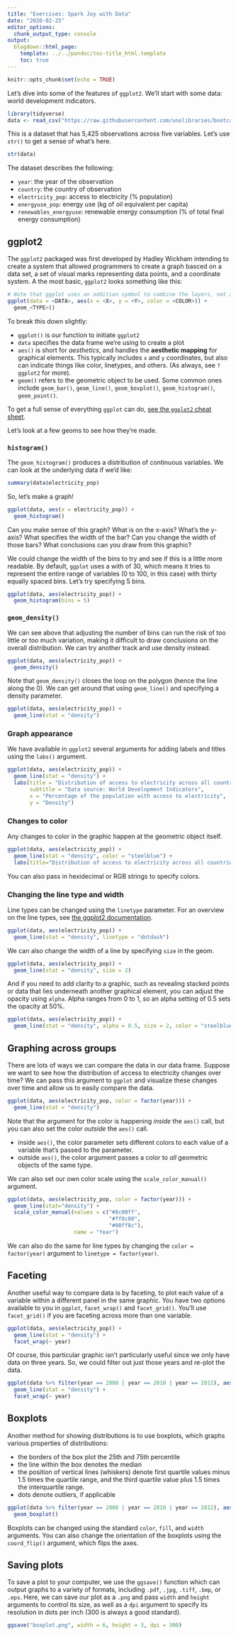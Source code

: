 ```yaml
---
title: "Exercises: Spark Joy with Data"
date: "2020-02-25"
editor_options: 
  chunk_output_type: console
output:
  blogdown::html_page:
    template: ../../pandoc/toc-title_html.template
    toc: true
---
```



```r
knitr::opts_chunk$set(echo = TRUE)
```

Let's dive into some of the features of `ggplot2`. We'll start with some data: world development indicators. 

```r
library(tidyverse)
data <- read_csv("https://raw.githubusercontent.com/unolibraries/bootcampr/master/static/data/wdi.csv", col_types = cols(country = col_character(), year = col_double(), electricity_pop = col_double(), energyuse_pop = col_double(), renewable_energyuse = col_double()))
```

This is a dataset that has 5,425 observations across five variables. Let's use `str()` to get a sense of what's here. 

```r
str(data)
```

The dataset describes the following: 

- `year`: the year of the observation
- `country`: the country of observation
- `electricity_pop`: access to electricity (% population)
- `energyuse_pop`: energy use (kg of oil equivalent per capita)
- `renewables_energyuse`: renewable energy consumption (% of total final energy consumption)

## ggplot2

The `ggplot2` packaged was first developed by Hadley Wickham intending to create a system that allowed programmers to create a graph basced on a data set, a set of visual marks representing data points, and a coordinate system. A the most basic, `ggplot2` looks something like this: 

```r
# Note that ggplot uses an addition symbol to combine the layers, not a pipe.
ggplot(data = <DATA>, aes(x = <X>, y = <Y>, color = <COLOR>)) +
  geom_<TYPE>()
```

To break this down slightly:

- `ggplot()` is our function to initiate `ggplot2`
- `data` specifies the data frame we're using to create a plot 
- `aes()` is short for *aesthetics*, and handles the **aesthetic mapping** for graphical elements. This typically includes `x` and `y` coordinates, but also can indicate things like color, linetypes, and others. (As always, see `?ggplot2` for more).
- `geom()` refers to the geometric object to be used. Some common ones include `geom_bar()`, `geom_line()`, `geom_boxplot()`, `geom_histogram()`, `geom_point()`.

To get a full sense of everything `ggplot` can do, [see the `ggplot2` cheat sheet](https://rstudio.com/wp-content/uploads/2015/03/ggplot2-cheatsheet.pdf). 

Let's look at a few geoms to see how they're made. 

### `histogram()`

The `geom_histogram()` produces a distribution of continuous variables. We can look at the underlying data if we'd like:

```r
summary(data$electricity_pop)
```

So, let's make a graph! 

```r
ggplot(data, aes(x = electricity_pop)) +
  geom_histogram()
```

Can you make sense of this graph? What is on the x-axis? What's the y-axis? What specifies the width of the bar? Can you change the width of those bars? What conclusions can you draw from this graphic? 

We could change the width of the bins to try and see if this is a little more readable. By default, `ggplot` uses a with of 30, which means it tries to represent the entire range of variables (0 to 100, in this case) with thirty equally spaced bins. Let's try specifying 5 bins. 

```r
ggplot(data, aes(electricity_pop)) +
  geom_histogram(bins = 5)
```

### `geom_density()`

We can see above that adjusting the number of bins can run the risk of too little or too much variation, making it difficult to draw conclusions on the overall distribution. We can try another track and use density instead. 

```r
ggplot(data, aes(electricity_pop)) +
  geom_density()
```

Note that `geom_density()` closes the loop on the polygon (hence the line along the 0). We can get around that using `geom_line()` and specifying a density parameter. 

```r
ggplot(data, aes(electricity_pop)) +
  geom_line(stat = "density")
```

### Graph appearance

We have available in `ggplot2` several arguments for adding labels and titles using the `labs()` argument. 

```r
ggplot(data, aes(electricity_pop)) +
  geom_line(stat = "density") +
  labs(title = "Distribution of access to electricity across all countries",
       subtitle = "Data source: World Development Indicators",
       x = "Percentage of the population with access to electricity",
       y = "Density")
```

### Changes to color

Any changes to color in the graphic happen at the geometric object itself. 

```r
ggplot(data, aes(electricity_pop)) +
  geom_line(stat = "density", color = "steelblue") +
  labs(title="Distribution of access to electricity across all countries")
```

You can also pass in hexidecimal or RGB strings to specify colors. 

### Changing the line type and width

Line types can be changed using the `linetype` parameter.  For an overview on the line types, see [the ggplot2 documentation](http://sape.inf.usi.ch/quick-reference/ggplot2/linetype).

```r
ggplot(data, aes(electricity_pop)) +
  geom_line(stat = "density", linetype = "dotdash")
```

We can also change the width of a line by specifying `size` in the geom. 

```r
ggplot(data, aes(electricity_pop)) +
  geom_line(stat = "density", size = 2)
```

And if you need to add clarity to a graphic, such as revealing stacked points or data that lies underneath another graphical element, you can adjust the opacity using `alpha`. Alpha ranges from 0 to 1, so an alpha setting of 0.5 sets the opacity at 50%.

```r
ggplot(data, aes(electricity_pop)) +
  geom_line(stat = "density", alpha = 0.5, size = 2, color = "steelblue")
```

## Graphing across groups 

There are lots of ways we can compare the data in our data frame. Suppose we want to see how the distribution of access to electricity changes over time? We can pass this argument to `ggplot` and visualize these changes over time and allow us to easily compare the data. 

```r
ggplot(data, aes(electricity_pop, color = factor(year))) +
  geom_line(stat = "density")
```

Note that the argument for the color is happening *inside* the `aes()` call, but you can also set the color *outside* the `aes()` call. 

- inside `aes()`, the color parameter sets different colors to each value of a variable that's passed to the parameter. 
- outside `aes()`, the color argument passes a color to *all* geometric objects of the same type. 

We can also set our own color scale using the `scale_color_manual()` argument. 

```r
ggplot(data, aes(electricity_pop, color = factor(year))) +
  geom_line(stat="density") +
  scale_color_manual(values = c("#8c00ff",
                                "#ff8c00",
                                "#00ff8c"),
                     name = "Year")
```

We can also do the same for line types by changing the `color = factor(year)` argument to `linetype = factor(year)`. 

## Faceting

Another useful way to compare data is by faceting, to plot each value of a variable within a different panel in the same graphic. You have two options available to you in `ggplot`, `facet_wrap()` and `facet_grid()`. You'll use `facet_grid()` if you are faceting across more than one variable. 

```r
ggplot(data, aes(electricity_pop)) +
  geom_line(stat = "density") +
  facet_wrap(~ year)
```

Of course, this particular graphic isn't particularly useful since we only have data on three years. So, we could filter out just those years and re-plot the data. 

```r
ggplot(data %>% filter(year == 2000 | year == 2010 | year == 2012), aes(electricity_pop)) +
  geom_line(stat = "density") +
  facet_wrap(~ year)
```

## Boxplots

Another method for showing distributions is to use boxplots, which graphs various properties of distributions: 

- the borders of the box plot the 25th and 75th percentile
- the line within the box denotes the median 
- the position of vertical lines (whiskers) denote first quartile values minus 1.5 times the quartile range, and the third quartile value plus 1.5 times the interquartile range. 
- dots denote outliers, if applicable

```r
ggplot(data %>% filter(year == 2000 | year == 2010 | year == 2012), aes(x = factor(year), y = electricity_pop)) +
  geom_boxplot()
```

Boxplots can be changed using the standard `color`, `fill`, and `width` arguments. You can also change the orientation of the boxplots using the `coord_flip()` argument, which flips the axes. 

## Saving plots

To save a plot to your computer, we use the `ggsave()` function which can output graphs to a variety of formats, including `.pdf`, `.jpg`, `.tiff`, `.bmp`, or `.eps`. Here, we can save our plot as a `.png` and pass `width` and `height` arguments to control its size, as well as a `dpi` argument to specify its resolution in dots per inch (300 is always a good standard). 

```r
ggsave("boxplot.png", width = 6, height = 3, dpi = 300)
```
